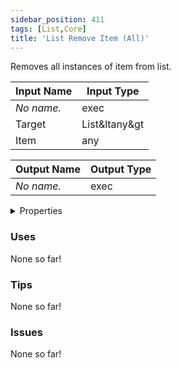```yaml
---
sidebar_position: 411
tags: [List,Core]
title: 'List Remove Item (All)'
---
```


Removes all instances of item from list.






<EsbSvg />

| Input Name | Input Type |
|-----------|-----------|
| *No name.* | exec |
| Target | List&ltany&gt |
| Item | any |

| Output Name | Output Type |
|-----------|-----------|
| *No name.* | exec |


<details>
  <summary>Properties</summary>
  <div>
    <div>
    <table>
      <thead>
        <tr>
          <th>Is beta required?</th>
          <th>❌</th>
        </tr>
        <tr>
          <th>Is this chip a trolling risk?</th>
          <th>❌</th>
        </tr>
        <tr>
          <th>Is this chip a role assignment risk?</th>
          <th>❌</th>
        </tr>
        <tr>
          <th>Chip UUID</th>
          <th>370f1016-69e0-4265-a4a2-7841067f1fa7</th>
        </tr>
      </thead>
    </table>
    </div>
  </div>
</details>

### Uses

None so far!

### Tips

None so far!

### Issues

None so far!